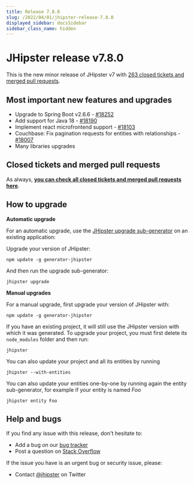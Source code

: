 ```yaml
---
title: Release 7.8.0
slug: /2022/04/01/jhipster-release-7.8.0
displayed_sidebar: docsSidebar
sidebar_class_name: hidden
---
```


JHipster release v7.8.0
==================

This is the new minor release of JHipster v7 with [263 closed tickets and merged pull requests](https://github.com/jhipster/generator-jhipster/issues?q=milestone%3A7.8.0+is%3Aclosed).


Most important new features and upgrades
-------------

- Upgrade to Spring Boot v2.6.6 - [#18252](https://github.com/jhipster/generator-jhipster/pull/18252)
- Add support for Java 18 - [#18190](https://github.com/jhipster/generator-jhipster/pull/18190)
- Implement react microfrontend support - [#18103](https://github.com/jhipster/generator-jhipster/pull/18103)
- Couchbase: Fix pagination requests for entities with relationships - [#18007](https://github.com/jhipster/generator-jhipster/pull/18007)
- Many libraries upgrades

Closed tickets and merged pull requests
------------
As always, __[you can check all closed tickets and merged pull requests here](https://github.com/jhipster/generator-jhipster/issues?q=milestone%3A7.8.0+is%3Aclosed)__.

How to upgrade
------------

**Automatic upgrade**

For an automatic upgrade, use the [JHipster upgrade sub-generator](/upgrading-an-application/) on an existing application:

Upgrade your version of JHipster:

```
npm update -g generator-jhipster
```

And then run the upgrade sub-generator:

```
jhipster upgrade
```

**Manual upgrades**

For a manual upgrade, first upgrade your version of JHipster with:

```
npm update -g generator-jhipster
```

If you have an existing project, it will still use the JHipster version with which it was generated.
To upgrade your project, you must first delete its `node_modules` folder and then run:

```
jhipster
```

You can also update your project and all its entities by running

```
jhipster --with-entities
```

You can also update your entities one-by-one by running again the entity sub-generator, for example if your entity is named _Foo_

```
jhipster entity Foo
```


Help and bugs
--------------

If you find any issue with this release, don't hesitate to:

- Add a bug on our [bug tracker](https://github.com/jhipster/generator-jhipster/issues?state=open)
- Post a question on [Stack Overflow](http://stackoverflow.com/tags/jhipster/info)

If the issue you have is an urgent bug or security issue, please:

- Contact [@jhipster](https://twitter.com/jhipster) on Twitter
